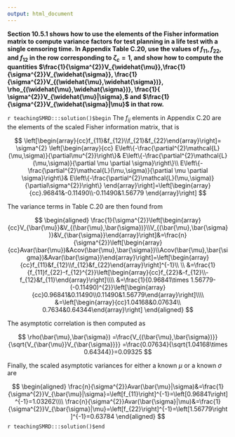 ```yaml
---
output: html_document
---
```


__Section 10.5.1 shows how to use the elements of the Fisher information matrix to compute variance factors for test planning in a life test with a single censoring time.  In Appendix Table C.20, use the values of $f_{11}, f_{22},$ and $f_{12}$ in the row corresponding to $\zeta_{c}=1$, and show how to compute the quantities $\frac{1}{\sigma^{2}}V_{\widehat{\mu}},\frac{1}{\sigma^{2}}V_{\widehat{\sigma}}, \frac{1}{\sigma^{2}}V_{(\widehat{\mu},\widehat{\sigma})}, \rho_{(\widehat{\mu},\widehat{\sigma})}, \frac{1}{ \sigma^{2}}V_{\widehat{\mu}|\sigma},$ and $\frac{1}{\sigma^{2}}V_{\widehat{\sigma}|\mu}$ in that row.__

`r teachingSMRD:::solution()$begin`
The $f_{ij}$ elements in Appendix C.20 are the elements of the scaled Fisher information matrix, that is

$$
\left[\begin{array}{cc}f_{11}&f_{12}\\f_{21}&f_{22}\end{array}\right]=
\sigma^{2}
\left[\begin{array}{cc}
E\left\{-\frac{\partial^{2}\mathcal{L}(\mu,\sigma)}{\partial\mu^{2}}\right\}&
E\left\{-\frac{\partial^{2}\mathcal{L}(\mu,\sigma)}{\partial 
 \mu \partial \sigma}\right\}\\
E\left\{-\frac{\partial^{2}\mathcal{L}(\mu,\sigma)}{\partial   
 \mu \partial \sigma}\right\}&
E\left\{-\frac{\partial^{2}\mathcal{L}(\mu,\sigma)}{\partial\sigma^{2}}\right\}
\end{array}\right]=\left[\begin{array}{cc}.96841&-0.11490\\-0.11490&1.56779
\end{array}\right]
$$

The variance terms in Table C.20 are then found from

$$
\begin{aligned}
\frac{1}{\sigma^{2}}\left[\begin{array}{cc}V_{\bar{\mu}}&V_{(\bar{\mu},\bar{\sigma})}\\V_{(\bar{\mu},\bar{\sigma})}&V_{\bar{\sigma}}\end{array}\right]&=\frac{n}{\sigma^{2}}\left[\begin{array}{cc}Avar(\bar{\mu})&Acov(\bar{\mu},\bar{\sigma})\\Acov(\bar{\mu},\bar{\sigma})&Avar(\bar{\sigma})\end{array}\right]=\left[\begin{array}{cc}f_{11}&f_{12}\\f_{12}&f_{22}\end{array}\right]^{-1}\\ 
\\
&=\frac{1}{f_{11}f_{22}-f_{12}^{2}}\left[\begin{array}{cc}f_{22}&-f_{12}\\-f_{12}&f_{11}\end{array}\right]\\\\
&=\frac{1}{0.96841\times 1.56779-(-0.11490)^{2}}\left[\begin{array}{cc}0.96841&0.11490\\0.11490&1.56779\end{array}\right]\\\\
&=\left[\begin{array}{cc}1.04168&0.07634\\ 0.7634&0.64344\end{array}\right]
\end{aligned}
$$

The asymptotic correlation is then computed as

$$
\rho(\bar{\mu},\bar{\sigma})
=\frac{V_{(\bar{\mu},\bar{\sigma})}}{\sqrt{V_{\bar{\mu}}V_{\bar{\sigma}}}}
=\frac{0.07634}{\sqrt{1.04168\times 0.64344}}=0.09325
$$

Finally, the scaled asymptotic variances for either a known $\mu$ or a known $\sigma$ are

$$
\begin{aligned}
\frac{n}{\sigma^{2}}Avar(\bar{\mu}|\sigma)&=\frac{1}{\sigma^{2}}V_{\bar{\mu}|\sigma}=\left[f_{11}\right]^{-1}=\left[0.96841\right]^{-1}=1.03262\\\\
\frac{n}{\sigma^{2}}Avar(\bar{\sigma}|\mu)&=\frac{1}{\sigma^{2}}V_{\bar{\sigma}|\mu}=\left[f_{22}\right]^{-1}=\left[1.56779\right]^{-1}=0.63784
\end{aligned}
$$
`r teachingSMRD:::solution()$end`
